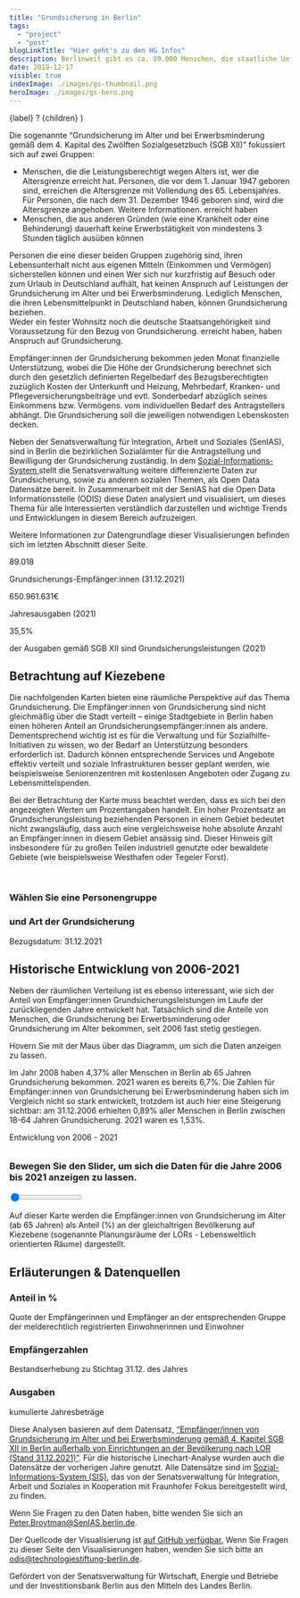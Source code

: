 ```yaml
---
title: "Grundsicherung in Berlin"
tags:
  - "project"
  - "post"
blogLinkTitle: "Hier geht's zu den HG Infos"
description: Berlinweit gibt es ca. 89.000 Menschen, die staatliche Unterstützung in Form von Grundsicherung zur Sicherung ihres Lebensunterhalts bekommen.
date: 2019-12-17
visible: true
indexImage: ./images/gs-thumbnail.png
heroImage: ./images/gs-hero.png
---
```



  <span class="inline-block relative group">
    <span class="underline">{label}</span> <span class="inline px-2 -ml-1 cursor-help leading-tight rounded-full bg-bg-alt">?</span>
    <span class="border border-line absolute z-10 top-full left-0 bg-bg shadow-primary p-6 pb-8 w-[400px] block max-w-screen opacity-0 pointer-events-none group-hover:hover-hover:opacity-100 hover-hover:group-hover:pointer-events-auto">
      {children}
    </span>
  </span>
)

<div class="section pb-6 pt-6" id="intro">
  <p class="headline-04">
    Die sogenannte “Grundsicherung im Alter und bei Erwerbsminderung gemäß dem 4. Kapital des Zwölften
    Sozialgesetzbuch (SGB XII)” fokussiert sich auf zwei Gruppen:
  </p>
  <ul class="bullets-wrapper mb-1 not-prose">
    <li class="list-item">
      <div class="flex flex-wrap gap-1.5">
        Menschen, die die
        <Tooltip label="Regelaltersgrenze">
          Leistungsberechtigt wegen Alters ist, wer die Altersgrenze erreicht hat. Personen, die vor dem 1. Januar
          1947 geboren sind, erreichen die Altersgrenze mit Vollendung des 65. Lebensjahres. Für Personen, die nach
          dem 31. Dezember 1946 geboren sind, wird die Altersgrenze angehoben.
          <TextLink
            href="https://www.bmas.de/DE/Soziales/Sozialhilfe/Grundsicherung-im-Alter-und-bei-Erwerbsminderung/grundsicherung-im-alter-und-bei-erwerbsminderung-art.html"
            target="blank"
            class="mt-2"
          >
            Weitere Informationen.
          </TextLink>
        </Tooltip>
        erreicht haben
      </div>
    </li>
    <li>
      Menschen, die aus anderen Gründen (wie eine Krankheit oder eine Behinderung) dauerhaft keine Erwerbstätigkeit
      von mindestens 3 Stunden täglich ausüben können
    </li>
  </ul>
  <p class="flex flex-wrap gap-1.5 not-prose">
    Personen die eine dieser beiden Gruppen zugehörig sind, ihren Lebensunterhalt nicht aus eigenen Mitteln
    (Einkommen und Vermögen) sicherstellen können und einen <Tooltip label="gewöhnlichen Aufenthalt">
      Wer sich nur kurzfristig auf Besuch oder zum Urlaub in Deutschland aufhält, hat keinen Anspruch auf
        Leistungen der Grundsicherung im Alter und bei Erwerbsminderung. Lediglich Menschen, die ihren
        Lebensmittelpunkt in Deutschland haben, können Grundsicherung beziehen.<br />
        Weder ein fester Wohnsitz noch die deutsche Staatsangehörigkeit sind Voraussetzung für den Bezug von
        Grundsicherung.
    </Tooltip> erreicht haben, haben Anspruch auf Grundsicherung.
  </p>
  <p class="headline-04">
    Empfänger:innen der Grundsicherung bekommen jeden Monat finanzielle Unterstützung, wobei die <Tooltip label="Höhe der Leistungen">
      Die Höhe der Grundsicherung berechnet sich durch den gesetzlich definierten Regelbedarf des
      Bezugsberechtigten zuzüglich Kosten der Unterkunft und Heizung, Mehrbedarf, Kranken- und
      Pflegeversicherungsbeiträge und evtl. Sonderbedarf abzüglich seines Einkommens bzw. Vermögens.
    </Tooltip> vom individuellen Bedarf des Antragstellers abhängt. Die Grundsicherung soll die jeweiligen notwendigen
    Lebenskosten decken.
  </p>
  <p class="headline-04">
    Neben der Senatsverwaltung für Integration, Arbeit und Soziales (SenIAS), sind in Berlin die bezirklichen
    Sozialämter für die Antragstellung und Bewilligung der Grundsicherung zuständig. In dem <a class="gsi-link" href="https://www.sozial-informations-system.de/" target="blank">
      Sozial-Informations-System </a>stellt die Senatsverwaltung weitere differenzierte Daten zur Grundsicherung, sowie zu anderen sozialen Themen,
    als Open Data Datensätze bereit. In Zusammenarbeit mit der SenIAS hat die Open Data Informationsstelle (ODIS)
    diese Daten analysiert und visualisiert, um dieses Thema für alle Interessierten verständlich darzustellen und
    wichtige Trends und Entwicklungen in diesem Bereich aufzuzeigen.<br />
  </p>
  <p>
    Weitere Informationen zur Datengrundlage dieser Visualisierungen befinden sich im letzten Abschnitt dieser
    Seite.
  </p>
</div>

<ContentSection class="grundsicherung not-prose">
  <div class="chart-content container mx-auto flex gap-6 justify-around flex-wrap not-prose">
    <div class="basis-[30%] flex flex-col text-center items-center">
      <p class="whitespace-nowrap text-headlines font-bold text-[clamp(2rem,-0.875rem+8.333vw,3.5rem)]">89.018</p>
      <p class="leading-tight">Grundsicherungs-Empfänger:innen (31.12.2021)</p>
    </div>
    <div class="basis-[30%] flex flex-col text-center items-center">
      <p class="whitespace-nowrap text-headlines font-bold text-[clamp(2rem,-0.875rem+8.333vw,3.5rem)]">650.961.631€</p>
      <p class="leading-tight">Jahresausgaben (2021)</p>
    </div>
    <div class="basis-[30%] flex flex-col text-center items-center">
      <p class="whitespace-nowrap text-headlines font-bold text-[clamp(2rem,-0.875rem+8.333vw,3.5rem)]">35,5%</p>
      <p class="leading-tight">der Ausgaben gemäß SGB XII sind Grundsicherungsleistungen (2021)</p>
    </div>
  </div>
</ContentSection>

## Betrachtung auf Kiezebene

Die nachfolgenden Karten bieten eine räumliche Perspektive auf das Thema Grundsicherung. Die Empfänger:innen von
Grundsicherung sind nicht gleichmäßig über die Stadt verteilt – einige Stadtgebiete in Berlin haben einen
höheren Anteil an Grundsicherungsempfänger:innen als andere. Dementsprechend wichtig ist es für die Verwaltung
und für Sozialhilfe-Initiativen zu wissen, wo der Bedarf an Unterstützung besonders erforderlich ist. Dadurch
können entsprechende Services und Angebote effektiv verteilt und soziale Infrastrukturen besser geplant werden,
wie beispielsweise Seniorenzentren mit kostenlosen Angeboten oder Zugang zu Lebensmittelspenden.

Bei der Betrachtung der Karte muss beachtet werden, dass es sich bei den angezeigten Werten um Prozentangaben
handelt. Ein hoher Prozentsatz an Grundsicherungsleistung beziehenden Personen in einem Gebiet bedeutet nicht
zwangsläufig, dass auch eine vergleichsweise hohe absolute Anzahl an Empfänger:innen in diesem Gebiet ansässig
sind. Dieser Hinweis gilt insbesondere für zu großen Teilen industriell genutzte oder bewaldete Gebiete (wie
beispielsweise Westhafen oder Tegeler Forst).

<ContentSection class="bg-bg-alt grundsicherung not-prose">
  <div class="map-content grey-bg pb-6" id="map-wrapper">
    <div class="container max-w-7xl mx-auto px-6 sm:px-8 py-6 grid md:grid-cols-2">
      <div class="md:col-span-1">
        <Heading id="content-title" />
        <br />
        <div class="map-text">
          <Tooltip label="Wie lese ich diese Grafik">
            <span class="tooltiptext" id="content-description" />
          </Tooltip>
          <div id="navigation" class="flex flex-col gap-4">
            <div class='flex flex-col gap-2'>
              <h3>Wählen Sie eine Personengruppe</h3>
              <ul id="main-navigation"></ul>
            </div>
            <div class='flex flex-col gap-2'>
              <h3>
                und Art der Grundsicherung
              </h3>
              <ul id="sub-navigation"></ul>
            </div>
          </div>
        </div>
      </div>
      <div id="map"></div>
    </div>
    <div class="container max-w-7xl mx-auto px-6 sm:px-8">
      <p class="headline-04">Bezugsdatum: 31.12.2021</p>
    </div>
  </div>
</ContentSection>

## Historische Entwicklung von 2006-2021

Neben der räumlichen Verteilung ist es ebenso interessant, wie sich der Anteil von Empfänger:innen
Grundsicherungsleistungen im Laufe der zurückliegenden Jahre entwickelt hat. Tatsächlich sind die Anteile von
Menschen, die Grundsicherung bei Erwerbsminderung oder Grundsicherung im Alter bekommen, seit 2006 fast stetig
gestiegen.

Hovern Sie mit der Maus über das Diagramm, um sich die Daten anzeigen zu lassen.

<div class="grundsicherung not-prose">
  <div class="chart-content pb-6" id="timeline-wrapper">
    <div id="timeline"></div>
  </div>
</div>

Im Jahr 2008 haben 4,37% aller Menschen in Berlin ab 65 Jahren Grundsicherung bekommen. 2021 waren es bereits
6,7%. Die Zahlen für Empfänger:innen von Grundsicherung bei Erwerbsminderung haben sich im Vergleich nicht so
stark entwickelt, trotzdem ist auch hier eine Steigerung sichtbar: am 31.12.2006 erhielten 0,89% aller Menschen
in Berlin zwischen 18-64 Jahren Grundsicherung. 2021 waren es 1,53%.

<ContentSection class="bg-bg-alt grundsicherung not-prose">
  <div class="map-content p-6" id="timelapse-map-wrapper">
    <div class="container max-w-7xl mx-auto grid md:grid-cols-2 gap-6">
      <div class="flex flex-col justify-around gap-6 flex-wrap">
        <div class="map-text md:w-[500px] max-w-full">
          <Heading id="content-title">
            Entwicklung von 2006 - 2021
          </Heading>
          <h3 style="margin-bottom: 1em; margin-top: 2em">
            Bewegen Sie den Slider, um sich die Daten für die Jahre 2006 bis 2021
            anzeigen zu lassen.
          </h3>
          <div id="slider-wrapper slider-container">
            <input
              class="slider"
              id="slider"
              type="range"
              min="2006"
              max="2021"
              value="1"
              step="1"
            />
            <div id="year-label"></div>
          </div>
          <p
            style="margin-bottom: 10px"
            class="headline-04"
            id="content-description"
          >
            Auf dieser Karte werden die Empfänger:innen von Grundsicherung im
            Alter (ab 65 Jahren) als Anteil (%) an der gleichaltrigen Bevölkerung
            auf Kiezebene (sogenannte Planungsräume der LORs - Lebensweltlich
            orientierten Räume) dargestellt.
          </p>
        </div>
      </div>
      <div id="timelapse-map"></div>
    </div>
  </div>
</ContentSection>

## Erläuterungen & Datenquellen

### Anteil in %

Quote der Empfängerinnen und Empfänger an der entsprechenden Gruppe der melderechtlich registrierten
Einwohnerinnen und Einwohner

### Empfängerzahlen

Bestandserhebung zu Stichtag 31.12. des Jahres

### Ausgaben

kumulierte Jahresbeträge

Diese Analysen basieren auf dem Datensatz, <a class="cross-link" href="https://www.sozial-informations-system.de/datasets/ts1700199029202112-xlsx/?lang=de">“Empfänger/innen von Grundsicherung im Alter und bei Erwerbsminderung gemäß 4. Kapitel SGB XII in Berlin außerhalb von Einrichtungen an der Bevölkerung nach LOR (Stand 31.12.2021)”</a>. Für die historische Linechart-Analyse wurden auch die Datensätze der vorherigen Jahre genutzt. Alle Datensätze sind im <a class="gsi-link" href="https://www.sozial-informations-system.de/home?lang=de" target="blank">Sozial-Informations-System (SIS)</a>, das von der Senatsverwaltung für Integration, Arbeit und Soziales in Kooperation mit Fraunhofer Fokus bereitgestellt wird, zu finden.

Wenn Sie Fragen zu den Daten haben, bitte wenden Sie sich an <a href="mailto:peter.broytman@SenIAS.berlin.de">Peter.Broytman@SenIAS.berlin.de</a>.

Der Quellcode der Visualisierung ist <a href="https://github.com/technologiestiftung/grundsicherung" target="blank">auf GitHub verfügbar.</a> Wenn Sie Fragen zu dieser Seite den Visualisierungen haben, wenden Sie sich bitte an <a href="mailto:odis@technologiestiftung-berlin.de">odis@technologiestiftung-berlin.de</a>.

Gefördert von der Senatsverwaltung für Wirtschaft, Energie und Betriebe und der Investitionsbank Berlin aus den
Mitteln des Landes Berlin.

<script src="/grundsicherung/js/1.fadaea37.chunk.js"></script>
<script src="/grundsicherung/js/app.a32d7907.js"></script>
